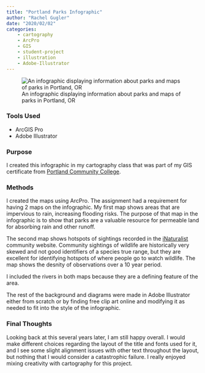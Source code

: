```yaml
---
title: "Portland Parks Infographic"
author: "Rachel Gugler"
date: "2020/02/02"
categories:
    - cartography
    - ArcPro
    - GIS
    - student-project
    - illustration
    - Adobe-Illustrator
---
```


![An infographic displaying information about parks and maps of parks in Portland, OR](/projects/2020-02-infographic/Portland_Parks_Infographic.jpg)

### Tools Used

* ArcGIS Pro
* Adobe Illustrator

### Purpose
I created this infographic in my cartography class that was part of my GIS certificate from [Portland Community College](https://www.pcc.edu/programs/gis/).

### Methods
I created the maps using ArcPro. The assignment had a requirement for having 2 maps on the infographic. My first map shows areas that are impervious to rain, increasing flooding risks. 
The purpose of that map in the infographic is to show that parks are a valuable resource for permeable land for absorbing rain and other runoff.

The second map shows hotspots of sightings recorded in the [iNaturalist](https://www.inaturalist.org/) community website. Community sightings of wildlife are historically very skewed and not
good identifiers of a species true range, but they are excellent for identifying hotspots of where people go to watch wildlife. The map shows the desnity of observations over a 10 year period.

I included the rivers in both maps because they are a defining feature of the area.

The rest of the background and diagrams were made in Adobe Illustrator either from scratch or by finding free clip art online and modifying it as needed to fit into the style of the infographic.

### Final Thoughts
Looking back at this several years later, I am still happy overall. I would make different choices regarding the layout of the title and fonts used for it, and I 
see some slight alignment issues with other text throughout the layout, but nothing that I would consider a catastrophic failure. I really enjoyed mixing creativity with cartography for this project.

